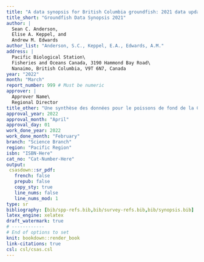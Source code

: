 ```yaml
---
title: "A data synopsis for British Columbia groundfish: 2021 data update"
title_short: "Groundfish Data Synopsis 2021"
author: |
  Sean C. Anderson,
  Elise A. Keppel, and
  Andrew M. Edwards
author_list: "Anderson, S.C., Keppel, E.A., Edwards, A.M."
address: |
  Pacific Biological Station\
  Fisheries and Oceans Canada, 3190 Hammond Bay Road\
  Nanaimo, British Columbia, V9T 6N7, Canada
year: "2022"
month: "March"
report_number: 999 # Must be numeric
approver: |
  Approver Name\
  Regional Director
title_other: "Une synthèse des données pour le poissons de fond de la Colombie-Britannique : mise à jour 2021"
approval_year: 2022
approval_month: "April"
approval_day: 01
work_done_year: 2022
work_done_month: "February"
branch: "Science Branch"
region: "Pacific Region"
isbn: "ISBN-Here"
cat_no: "Cat-Number-Here"
output:
 csasdown::sr_pdf:
   french: false
   prepub: false
   copy_sty: true
   line_nums: false
   line_nums_mod: 1
type: sr
bibliography: [bib/spp-refs.bib,bib/survey-refs.bib,bib/synopsis.bib]
latex_engine: xelatex
draft_watermark: true
# ------------
# End of options to set
knit: bookdown::render_book
link-citations: true
csl: csl/csas.csl
---
```



